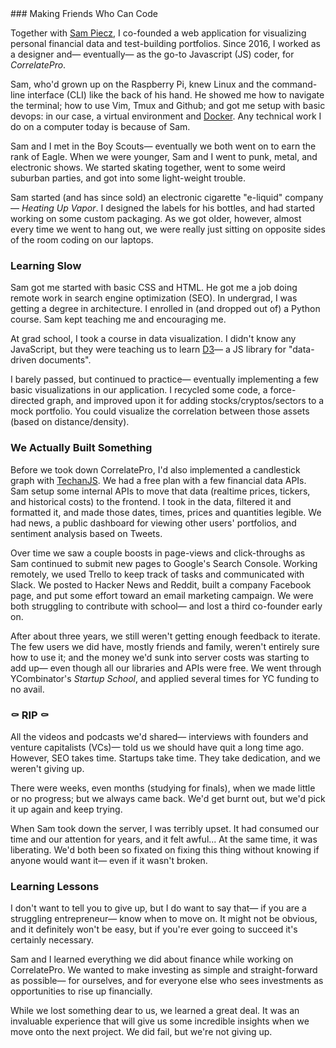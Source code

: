 <ProseWrapper>
### Making Friends Who Can Code

Together with [Sam Piecz](http://www.samuelpiecz.com/), I co-founded a web application for visualizing personal financial data and test-building portfolios. Since 2016, I worked as a designer and&mdash; eventually&mdash; as the go-to Javascript (JS) coder, for _CorrelatePro_.

Sam, who'd grown up on the Raspberry Pi, knew Linux and the command-line interface (CLI) like the back of his hand. He showed me how to navigate the terminal; how to use Vim, Tmux and Github; and got me setup with basic devops: in our case, a virtual environment and [Docker](https://www.docker.com/). Any technical work I do on a computer today is because of Sam.

Sam and I met in the Boy Scouts&mdash; eventually we both went on to earn the rank of Eagle. When we were younger, Sam and I went to punk, metal, and electronic shows. We started skating together, went to some weird suburban parties, and got into some light-weight trouble.

Sam started (and has since sold) an electronic cigarette "e-liquid" company&mdash; _Heating Up Vapor_. I designed the labels for his bottles, and had started working on some custom packaging. As we got older, however, almost every time we went to hang out, we were really just sitting on opposite sides of the room coding on our laptops.

### Learning Slow

Sam got me started with basic CSS and HTML. He got me a job doing remote work in search engine optimization (SEO). In undergrad, I was getting a degree in architecture. I enrolled in (and dropped out of) a Python course. Sam kept teaching me and encouraging me.

At grad school, I took a course in data visualization. I didn't know any JavaScript, but they were teaching us to learn [D3](https://d3js.org)&mdash; a JS library for "data-driven documents".

I barely passed, but continued to practice&mdash; eventually implementing a few basic visualizations in our application. I recycled some code, a force-directed graph, and improved upon it for adding stocks/cryptos/sectors to a mock portfolio. You could visualize the correlation between those assets (based on distance/density).

<OneColumn>
  <ImageWrapper
    src="/assets/img/articles/killing-a-startup/forcedirectedgraph.jpg"
    alt="A force-directed graph clustered nodes (each representing a different ticker or sector) by finding correlations in price increases or decreases over time."
    width={ 997 }
    height={ 853 }
  />
</OneColumn>

### We Actually Built Something

Before we took down CorrelatePro, I'd also implemented a candlestick graph with [TechanJS](https://techanjs.org). We had a free plan with a few financial data APIs. Sam setup some internal APIs to move that data (realtime prices, tickers, and historical costs) to the frontend. I took in the data, filtered it and formatted it, and made those dates, times, prices and quantities legible. We had news, a public dashboard for viewing other users' portfolios, and sentiment analysis based on Tweets.

Over time we saw a couple boosts in page-views and click-throughs as Sam continued to submit new pages to Google's Search Console. Working remotely, we used Trello to keep track of tasks and communicated with Slack. We posted to Hacker News and Reddit, built a company Facebook page, and put some effort toward an email marketing campaign. We were both struggling to contribute with school&mdash; and lost a third co-founder early on.

After about three years, we still weren't getting enough feedback to iterate. The few users we did have, mostly friends and family, weren't entirely sure how to use it; and the money we'd sunk into server costs was starting to add up&mdash; even though all our libraries and APIs were free. We went through YCombinator's _Startup School_, and applied several times for YC funding to no avail.

### ⚰ RIP ⚰

<OneColumn>
  <ImageWrapper
    src="/assets/img/articles/killing-a-startup/correlateprohomepage.jpg"
    alt="Screenshot of the original CorrelatePro homepage (no longer active)."
    width={ 935 }
    height={ 593 }
  />
</OneColumn>

All the videos and podcasts we'd shared&mdash; interviews with founders and venture capitalists (VCs)&mdash; told us we should have quit a long time ago. However, SEO takes time. Startups take time. They take dedication, and we weren't giving up.

There were weeks, even months (studying for finals), when we made little or no progress; but we always came back. We'd get burnt out, but we'd pick it up again and keep trying.

When Sam took down the server, I was terribly upset. It had consumed our time and our attention for years, and it felt awful... At the same time, it was liberating. We'd both been so fixated on fixing this thing without knowing if anyone would want it&mdash; even if it wasn't broken.

### Learning Lessons

I don't want to tell you to give up, but I do want to say that&mdash; if you are a struggling entrepreneur&mdash; know when to move on. It might not be obvious, and it definitely won't be easy, but if you're ever going to succeed it's certainly necessary.

Sam and I learned everything we did about finance while working on CorrelatePro. We wanted to make investing as simple and straight-forward as possible&mdash; for ourselves, and for everyone else who sees investments as opportunities to rise up financially.

While we lost something dear to us, we learned a great deal. It was an invaluable experience that will give us some incredible insights when we move onto the next project. We did fail, but we're not giving up.
</ProseWrapper>

